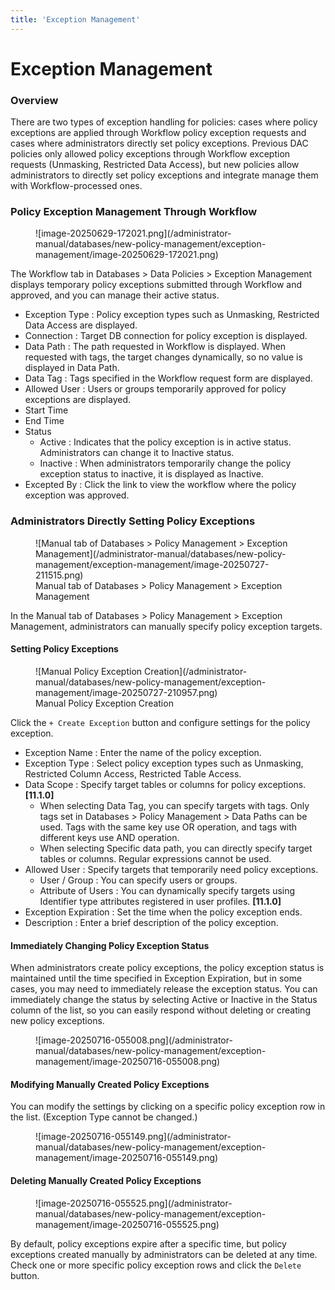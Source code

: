 ```yaml
---
title: 'Exception Management'
---
```


# Exception Management

### Overview

There are two types of exception handling for policies: cases where policy exceptions are applied through Workflow policy exception requests and cases where administrators directly set policy exceptions. Previous DAC policies only allowed policy exceptions through Workflow exception requests (Unmasking, Restricted Data Access), but new policies allow administrators to directly set policy exceptions and integrate manage them with Workflow-processed ones.

### Policy Exception Management Through Workflow

<figure data-layout="center" data-align="center">
![image-20250629-172021.png](/administrator-manual/databases/new-policy-management/exception-management/image-20250629-172021.png)
</figure>

The Workflow tab in Databases &gt; Data Policies &gt; Exception Management displays temporary policy exceptions submitted through Workflow and approved, and you can manage their active status.

* Exception Type : Policy exception types such as Unmasking, Restricted Data Access are displayed.
* Connection : Target DB connection for policy exception is displayed.
* Data Path : The path requested in Workflow is displayed. When requested with tags, the target changes dynamically, so no value is displayed in Data Path.
* Data Tag : Tags specified in the Workflow request form are displayed. 
* Allowed User : Users or groups temporarily approved for policy exceptions are displayed.
* Start Time
* End Time
* Status
    * Active : Indicates that the policy exception is in active status. Administrators can change it to Inactive status.
    * Inactive : When administrators temporarily change the policy exception status to inactive, it is displayed as Inactive.
* Excepted By : Click the link to view the workflow where the policy exception was approved.

### Administrators Directly Setting Policy Exceptions

<figure data-layout="center" data-align="center">
![Manual tab of Databases &gt; Policy Management &gt; Exception Management](/administrator-manual/databases/new-policy-management/exception-management/image-20250727-211515.png)
<figcaption>
Manual tab of Databases &gt; Policy Management &gt; Exception Management
</figcaption>
</figure>

In the Manual tab of Databases &gt; Policy Management &gt; Exception Management, administrators can manually specify policy exception targets.

#### Setting Policy Exceptions

<figure data-layout="center" data-align="center">
![Manual Policy Exception Creation](/administrator-manual/databases/new-policy-management/exception-management/image-20250727-210957.png)
<figcaption>
Manual Policy Exception Creation
</figcaption>
</figure>

Click the `+ Create Exception` button and configure settings for the policy exception.

* Exception Name : Enter the name of the policy exception.
* Exception Type : Select policy exception types such as Unmasking, Restricted Column Access, Restricted Table Access.
* Data Scope : Specify target tables or columns for policy exceptions. **[11.1.0]** 
    * When selecting Data Tag, you can specify targets with tags. Only tags set in Databases &gt; Policy Management &gt; Data Paths can be used. Tags with the same key use OR operation, and tags with different keys use AND operation.
    * When selecting Specific data path, you can directly specify target tables or columns. Regular expressions cannot be used.
* Allowed User : Specify targets that temporarily need policy exceptions.
    * User / Group : You can specify users or groups.
    * Attribute of Users : You can dynamically specify targets using Identifier type attributes registered in user profiles. **[11.1.0]** 
* Exception Expiration : Set the time when the policy exception ends.
* Description : Enter a brief description of the policy exception.

#### Immediately Changing Policy Exception Status

When administrators create policy exceptions, the policy exception status is maintained until the time specified in Exception Expiration, but in some cases, you may need to immediately release the exception status. You can immediately change the status by selecting Active or Inactive in the Status column of the list, so you can easily respond without deleting or creating new policy exceptions.

<figure data-layout="center" data-align="center">
![image-20250716-055008.png](/administrator-manual/databases/new-policy-management/exception-management/image-20250716-055008.png)
</figure>

#### Modifying Manually Created Policy Exceptions

You can modify the settings by clicking on a specific policy exception row in the list. (Exception Type cannot be changed.)

<figure data-layout="center" data-align="center">
![image-20250716-055149.png](/administrator-manual/databases/new-policy-management/exception-management/image-20250716-055149.png)
</figure>

#### Deleting Manually Created Policy Exceptions

<figure data-layout="center" data-align="center">
![image-20250716-055525.png](/administrator-manual/databases/new-policy-management/exception-management/image-20250716-055525.png)
</figure>

By default, policy exceptions expire after a specific time, but policy exceptions created manually by administrators can be deleted at any time. Check one or more specific policy exception rows and click the `Delete` button.
